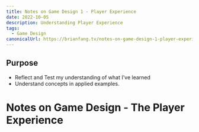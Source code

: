 ```yaml
---
title: Notes on Game Design 1 - Player Experience
date: 2022-10-05
description: Understanding Player Experience
tags:
  - Game Design
canonicalUrl: https://brianfang.tv/notes-on-game-design-1-player-experience
---
```


## Purpose

 - Reflect and Test my understanding of what I've learned
 - Understand concepts in applied examples.

# Notes on Game Design - The Player Experience


